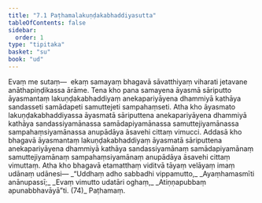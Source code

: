```yaml
---
title: "7.1 Paṭhamalakuṇḍakabhaddiyasutta"
tableOfContents: false
sidebar:
  order: 1
type: "tipitaka"
basket: "su"
book: "ud"
---
```



<DynamicBreadcrumb />

<Division number="61" book="ud">

<Paragraph number="602" book="ud">
Evaṃ me sutaṃ—  ekaṃ samayaṃ bhagavā sāvatthiyaṃ viharati jetavane anāthapiṇḍikassa ārāme. Tena kho pana samayena āyasmā sāriputto āyasmantaṃ lakuṇḍakabhaddiyaṃ anekapariyāyena dhammiyā kathāya sandasseti samādapeti samuttejeti sampahaṃseti.
</Paragraph>

<Paragraph number="603" book="ud">
Atha kho āyasmato lakuṇḍakabhaddiyassa āyasmatā sāriputtena anekapariyāyena dhammiyā kathāya sandassiyamānassa samādapiyamānassa samuttejiyamānassa sampahaṃsiyamānassa anupādāya āsavehi cittaṃ vimucci.
</Paragraph>

<Paragraph number="604" book="ud">
Addasā kho bhagavā āyasmantaṃ lakuṇḍakabhaddiyaṃ āyasmatā sāriputtena anekapariyāyena dhammiyā kathāya sandassiyamānaṃ samādapiyamānaṃ samuttejiyamānaṃ sampahaṃsiyamānaṃ anupādāya āsavehi cittaṃ vimuttaṃ.
</Paragraph>

<Paragraph number="605" book="ud">
Atha kho bhagavā etamatthaṃ viditvā tāyaṃ velāyaṃ imaṃ udānaṃ udānesi—
</Paragraph>

<Paragraph number="606" type="verses" book="ud">
_“Uddhaṃ adho sabbadhi vippamutto,_  
_Ayaṃhamasmīti anānupassī;_  
_Evaṃ vimutto udatāri oghaṃ,_  
_Atiṇṇapubbaṃ apunabbhavāyā”ti. (74)_  


</Paragraph>
</Division>

<Paragraph number="607" type="center" book="ud">
Paṭhamaṃ.
</Paragraph>